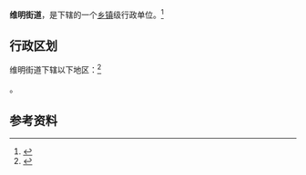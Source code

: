 {{中国乡级行政区|13/01/04/005/000}}

'''维明街道'''，是{{PRC admin/fullname|13/01/04/005/000|3}}下辖的一个[[乡镇|乡镇]]级行政单位。<ref>{{PRC admin/ref sgc|{{PRC admin/parent|13/01/04/005/000}}}}</ref>

== 行政区划 ==

维明街道下辖以下地区：<ref>{{PRC admin/ref sgc|13/01/04/005/000}}</ref>

{{PRC admin/children|13/01/04/005/000}}。

== 参考资料 ==

{{reflist}}

{{行政区划小作品}}
{{PRC admin/navcat|13/01/04/005/000}}
